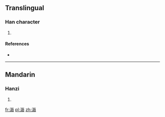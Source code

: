 ==Translingual==

===Han character===
{{Han char|rn=85|rad=水|as=10|sn=13|four=|canj=EMVR}}

# {{defn|Han|sort=水10}}

====References====
* {{Han ref|kx=0643.241|hdz=31696.060|uh=6EE3|ud=28387}}

----

==Mandarin==

===Hanzi===
{{cmn-hanzi|pin=[[chún]] ([[chun2]]), [[xiū]] ([[xiu1]]), [[xiǔ]] ([[xiu3]])|wg=ch'un<sup>2</sup>, hsiu<sup>1</sup>, hsiu<sup>3</sup>}}

# {{defn|lang=cmn|sort=水10}}

[[fr:滣]]
[[pl:滣]]
[[zh:滣]]